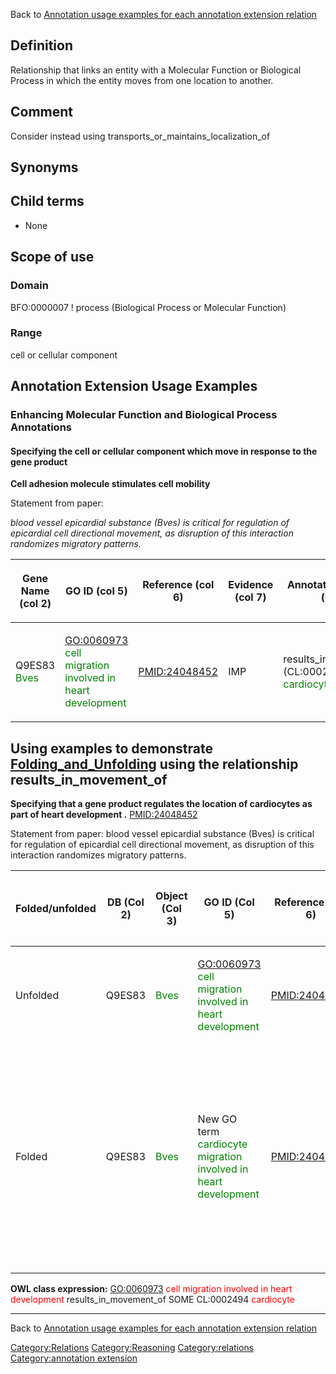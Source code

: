 Back to [http://wiki.geneontology.org/index.php/Annotation_usage_examples_for_each_annotation_extension_relation  Annotation usage examples for each annotation extension relation]

==Definition==

Relationship that links an entity with a Molecular Function or Biological Process in which the entity moves from one location to another.

[[Category:Relations]]

[[Category:Reasoning]]

==Comment==

Consider instead using transports_or_maintains_localization_of

==Synonyms==

==Child terms==

* None

==Scope of use==

===Domain===

BFO:0000007 ! process (Biological Process or Molecular Function) 

===Range===

cell or cellular component

==Annotation Extension Usage Examples==

=== Enhancing Molecular Function and Biological Process Annotations ===

==== Specifying the cell or cellular component which move in response to the gene product ====

'''Cell adhesion molecule stimulates cell mobility'''

Statement from paper:  

''blood vessel epicardial substance (Bves) is critical for regulation of epicardial cell directional movement, as disruption of this interaction randomizes migratory patterns.''  

{| class="wikitable" border="1"
|-
! Gene Name (col 2)
! GO ID (col 5)
! Reference (col 6)
! Evidence (col 7)
! Annotation Extension (col 16)
|-
| Q9ES83 <span style="color:green">Bves</span>
| GO:0060973 <span style="color:green">cell migration involved in heart development</span>
| PMID:24048452 
| IMP
| results_in_movement_of (CL:0002494 <span style="color:green">cardiocyte</span>)
|}

== Using examples to demonstrate [[Folding_and_Unfolding]] using the relationship results_in_movement_of ==
'''Specifying that a gene product regulates the location of cardiocytes as part of heart development .''' PMID:24048452

Statement from paper:
blood vessel epicardial substance (Bves) is critical for regulation of epicardial cell directional movement, as disruption of this interaction randomizes migratory patterns. 

{| class="wikitable" border="1"
! Folded/unfolded
!DB (Col 2)
!Object (Col 3)
!GO ID (Col 5)
!Reference (Col 6)
!Extension (Col 16)
!Parent terms for new folded GO term
|-
| Unfolded
| Q9ES83 
| <span style="color:green">Bves</span>
| GO:0060973 <span style="color:green">cell migration involved in heart development</span>
| PMID:24048452 
| results_in_movement_of (CL:0002494 <span style="color:green">cardiocyte</span>) 
|
|-
| Folded
| Q9ES83 
| <span style="color:green">Bves</span>
| New GO term <span style="color:green">cardiocyte migration involved in heart development</span>
| PMID:24048452 
| 
| is_a GO:0060973 <span style="color:green">cell migration involved in heart development</span> AND is_a New GO term <span style="color:green">cardiocyte migration</span> (parent GO:0016477 <span style="color:green">cell migration</span>) 
|-
|}

'''OWL class expression:''' GO:0060973 <font color = "red">cell migration involved in heart development</font> results_in_movement_of SOME CL:0002494 <font color = "red">cardiocyte</font>

----


Back to [http://wiki.geneontology.org/index.php/Annotation_usage_examples_for_each_annotation_extension_relation  Annotation usage examples for each annotation extension relation]

[[Category:relations]]
[[Category:annotation extension]]